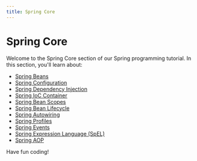 ```yaml
---
title: Spring Core
---
```


# Spring Core

Welcome to the Spring Core section of our Spring programming tutorial. In this section, you'll learn about:

- [Spring Beans](./0-spring-beans.mdx)
- [Spring Configuration](./1-spring-configuration.mdx)
- [Spring Dependency Injection](./2-spring-dependency-injection.mdx)
- [Spring IoC Container](./3-spring-ioc-container.mdx)
- [Spring Bean Scopes](./4-spring-bean-scopes.mdx)
- [Spring Bean Lifecycle](./5-spring-bean-lifecycle.mdx)
- [Spring Autowiring](./6-spring-autowiring.mdx)
- [Spring Profiles](./7-spring-profiles.mdx)
- [Spring Events](./8-spring-events.mdx)
- [Spring Expression Language (SpEL)](./9-spring-expression-language.mdx)
- [Spring AOP](./10-spring-aop.mdx)

Have fun coding!